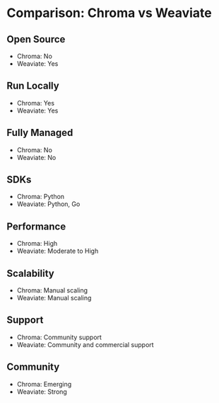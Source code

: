 
# Comparison: Chroma vs Weaviate

## Open Source
- Chroma: No
- Weaviate: Yes

## Run Locally
- Chroma: Yes
- Weaviate: Yes

## Fully Managed
- Chroma: No
- Weaviate: No

## SDKs
- Chroma: Python
- Weaviate: Python, Go

## Performance
- Chroma: High
- Weaviate: Moderate to High

## Scalability
- Chroma: Manual scaling
- Weaviate: Manual scaling

## Support
- Chroma: Community support
- Weaviate: Community and commercial support

## Community
- Chroma: Emerging
- Weaviate: Strong
